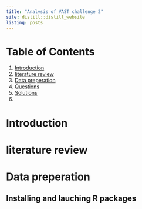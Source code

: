 ```yaml
---
title: "Analysis of VAST challenge 2"
site: distill::distill_website
listing: posts
---
```

# Table of Contents
1. [Introduction](#Introduction)
2. [literature review](#literature review)
3. [Data preperation](#Data preperation)
4. [Questions](#Questions)
5. [Solutions](# Solutions)
6. []()

# Introduction

# literature review

# Data preperation

## Installing and lauching R packages
